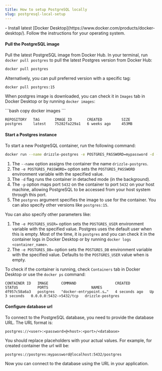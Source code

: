 ```yaml
---
title: How to setup PostgreSQL locally
slug: postgresql-local-setup
---
```



<Prerequisites>
- Install latest [Docker Desktop](https://www.docker.com/products/docker-desktop/). Follow the instructions for your operating system.
</Prerequisites>

<Steps>

#### Pull the PostgreSQL image

Pull the latest PostgreSQL image from Docker Hub. In your terminal, run `docker pull postgres` to pull the latest Postgres version from Docker Hub:

```bash copy
docker pull postgres
```

Alternatively, you can pull preferred version with a specific tag:

```bash copy
docker pull postgres:15
```

When postgres image is downloaded, you can check it in `Images` tab in Docker Desktop or by running `docker images`:

<Section>
```bash copy
docker images
```

```plaintext
REPOSITORY   TAG       IMAGE ID       CREATED         SIZE
postgres     latest    75282fa229a1   6 weeks ago     453MB
```
</Section>

#### Start a Postgres instance

To start a new PostgreSQL container, run the following command:

```bash copy
docker run --name drizzle-postgres -e POSTGRES_PASSWORD=mypassword -d -p 5432:5432 postgres
```

1. The `--name` option assigns the container the name `drizzle-postgres`.
2. The `-e POSTGRES_PASSWORD=` option sets the `POSTGRES_PASSWORD` environment variable with the specified value.
3. The `-d` flag runs the container in detached mode (in the background).
4. The `-p` option maps port `5432` on the container to port `5432` on your host machine, allowing PostgreSQL to be accessed from your host system through this port.
5. The `postgres` argument specifies the image to use for the container. You can also specify other versions like `postgres:15`.

You can also specify other parameters like:

1. The `-e POSTGRES_USER=` option sets the `POSTGRES_USER` environment variable with the specified value. Postgres uses the default user when this is empty. Most of the time, it is `postgres` and you can check it in the container logs in Docker Desktop or by running `docker logs <container_name>`.
2. The `-e POSTGRES_DB=` option sets the `POSTGRES_DB` environment variable with the specified value. Defaults to the `POSTGRES_USER` value when is empty.

To check if the container is running, check `Containers` tab in Docker Desktop or use the `docker ps` command:

```plaintext
CONTAINER ID   IMAGE      COMMAND                  CREATED         STATUS         PORTS                    NAMES
df957c58a6a3   postgres   "docker-entrypoint.s…"   4 seconds ago   Up 3 seconds   0.0.0.0:5432->5432/tcp   drizzle-postgres
```

#### Configure database url

To connect to the PostgreSQL database, you need to provide the database URL. The URL format is:

```plaintext
postgres://<user>:<password>@<host>:<port>/<database>
```

You should replace placeholders with your actual values. For example, for created container the url will be:

```plaintext
postgres://postgres:mypassword@localhost:5432/postgres
```

Now you can connect to the database using the URL in your application.
</Steps>
